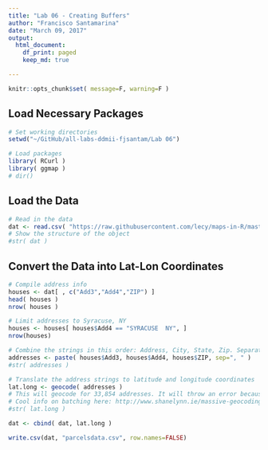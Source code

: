 ```yaml
---
title: "Lab 06 - Creating Buffers"
author: "Francisco Santamarina"
date: "March 09, 2017"
output:
  html_document:
    df_print: paged
    keep_md: true

---
```


```r
knitr::opts_chunk$set( message=F, warning=F )
```

## Load Necessary Packages

```r
# Set working directories
setwd("~/GitHub/all-labs-ddmii-fjsantam/Lab 06")

# Load packages
library( RCurl )
library( ggmap )
# dir()
```



## Load the Data

```r
# Read in the data
dat <- read.csv( "https://raw.githubusercontent.com/lecy/maps-in-R/master/Data/syr_parcels.csv" )
# Show the structure of the object
#str( dat )
```


## Convert the Data into Lat-Lon Coordinates

```r
# Compile address info
houses <- dat[ , c("Add3","Add4","ZIP") ]
head( houses )
nrow( houses )

# Limit addresses to Syracuse, NY
houses <- houses[ houses$Add4 == "SYRACUSE  NY", ]
nrow(houses)

# Combine the strings in this order: Address, City, State, Zip. Separate with comma and space
addresses <- paste( houses$Add3, houses$Add4, houses$ZIP, sep=", " )
#str( addresses )

# Translate the address strings to latitude and longitude coordinates
lat.long <- geocode( addresses )
# This will geocode for 33,854 addresses. It will throw an error because google restricts requests to 2500/day for non-business use.
# Cool info on batching here: http://www.shanelynn.ie/massive-geocoding-with-r-and-google-maps/
#str( lat.long )

dat <- cbind( dat, lat.long )

write.csv(dat, "parcelsdata.csv", row.names=FALSE)
```